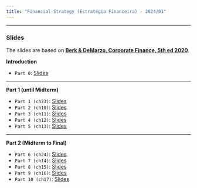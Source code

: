 ```yaml
---
title: "Financial Strategy (Estratégia Financeira) - 2024/01"
---
```


___

###  Slides

The slides are based on [**Berk & DeMarzo, Corporate Finance, 5th ed 2020**](https://www.amazon.com.br/Corporate-Finance-Global-Jonathan-Berk/dp/1292304154).


**Introduction**

-   `Part 0`: [Slides](part_0.qmd) 

___

**Part 1 (until Midterm)**

-   `Part 1 (ch23)`: [Slides](part_1.qmd) 
-   `Part 2 (ch10)`: [Slides](part_2.qmd) 
-   `Part 3 (ch11)`: [Slides](part_3.qmd) 
-   `Part 4 (ch12)`: [Slides](part_4.qmd) 
-   `Part 5 (ch13)`: [Slides](part_5.qmd) 

___

**Part 2 (Midterm to Final)**

-   `Part 6 (ch24)`: [Slides](part_6.qmd) 
-   `Part 7 (ch14)`: [Slides](part_7.qmd) 
-   `Part 8 (ch15)`: [Slides](part_8.qmd) 
-   `Part 9 (ch16)`: [Slides](part_9.qmd) 
-   `Part 10 (ch17)`: [Slides](part_10.qmd) 







